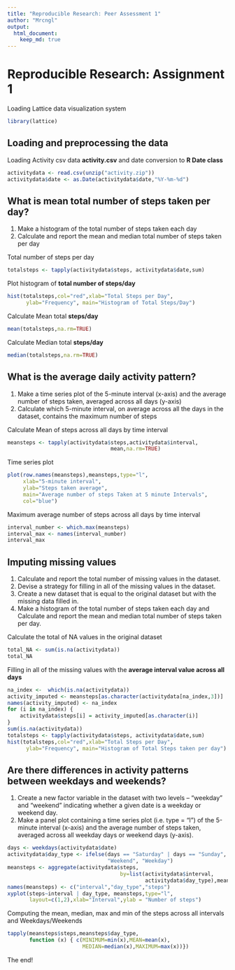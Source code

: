 ```yaml
---
title: "Reproducible Research: Peer Assessment 1"
author: "Mrcngl"
output: 
  html_document:
    keep_md: true
---
```


# Reproducible Research: Assignment 1
Loading Lattice data visualization system
```r
library(lattice)
```

## Loading and preprocessing the data
Loading Activity csv data **activity.csv** and date conversion to **R Date class**  
```r
activitydata <- read.csv(unzip("activity.zip"))
activitydata$date <- as.Date(activitydata$date,"%Y-%m-%d")
```

## What is mean total number of steps taken per day?
1. Make a histogram of the total number of steps taken each day
2. Calculate and report the mean and median total number of steps taken per day


Total number of steps per day  
```r
totalsteps <- tapply(activitydata$steps, activitydata$date,sum)

```
Plot histogram of **total number of steps/day**
```r
hist(totalsteps,col="red",xlab="Total Steps per Day", 
      ylab="Frequency", main="Histogram of Total Steps/Day")
```
Calculate Mean total **steps/day**
```r
mean(totalsteps,na.rm=TRUE)
```

Calculate Median total **steps/day**
```r
median(totalsteps,na.rm=TRUE)
```

## What is the average daily activity pattern?
1. Make a time series plot of the 5-minute interval (x-axis) and the average number of steps taken, averaged across all days (y-axis)
2. Calculate which 5-minute interval, on average across all the days in the dataset, contains the maximum number of steps


Calculate Mean of steps across all days by time interval
```r
meansteps <- tapply(activitydata$steps,activitydata$interval,
                                 mean,na.rm=TRUE)
```
Time series plot
```r
plot(row.names(meansteps),meansteps,type="l",
     xlab="5-minute interval", 
     ylab="Steps taken average", 
     main="Average number of steps Taken at 5 minute Intervals",
     col="blue")
```
Maximum average number of steps across all days by time interval
```r
interval_number <- which.max(meansteps)
interval_max <- names(interval_number)
interval_max
```



## Imputing missing values

1. Calculate and report the total number of missing values in the dataset.
2. Devise a strategy for filling in all of the missing values in the dataset.
3. Create a new dataset that is equal to the original dataset but with the missing data filled in.
4. Make a histogram of the total number of steps taken each day and Calculate and report the mean and median total number of steps taken per day. 


Calculate the total of NA values in the original dataset
```r
total_NA <- sum(is.na(activitydata))
total_NA 
```

Filling in all of the missing values with the **average interval value across all days**
```r
na_index <-  which(is.na(activitydata))
activity_imputed <- meansteps[as.character(activitydata[na_index,3])]
names(activity_imputed) <- na_index
for (i in na_index) {
    activitydata$steps[i] = activity_imputed[as.character(i)]
}
sum(is.na(activitydata)) 
totalsteps <- tapply(activitydata$steps, activitydata$date,sum)
hist(totalsteps,col="red",xlab="Total Steps per Day", 
      ylab="Frequency", main="Histogram of Total Steps taken per day")
```


## Are there differences in activity patterns between weekdays and weekends?
1. Create a new factor variable in the dataset with two levels – “weekday” and “weekend” indicating whether a given date is a weekday or weekend day.
2. Make a panel plot containing a time series plot (i.e. type = "l") of the 5-minute interval (x-axis) and the average number of steps taken, averaged across all weekday days or weekend days (y-axis).

```r
days <- weekdays(activitydata$date)
activitydata$day_type <- ifelse(days == "Saturday" | days == "Sunday", 
                                "Weekend", "Weekday")
meansteps <- aggregate(activitydata$steps,
                                    by=list(activitydata$interval,
                                            activitydata$day_type),mean)
names(meansteps) <- c("interval","day_type","steps")
xyplot(steps~interval | day_type, meansteps,type="l",
       layout=c(1,2),xlab="Interval",ylab = "Number of steps")
```
Computing the mean, median, max and min of the steps across all intervals and Weekdays/Weekends
```r
tapply(meansteps$steps,meansteps$day_type,
       function (x) { c(MINIMUM=min(x),MEAN=mean(x),
                        MEDIAN=median(x),MAXIMUM=max(x))})
```
The end!